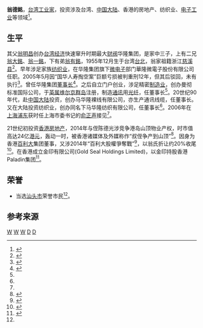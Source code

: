 {{Infobox Officeholder 
|圖像     = 
|圖像大小 = 
|圖像說明 = 
|姓名     = 翁德銘
|本名     = 
|字       = 
|號       =  
|其他姓名 = 
|性別     = 男
|籍貫     =浙江宁波
|出生日期 = 1955年12月
|出生地點 = {{TW}}台湾台北
|逝世日期 =  
|逝世地點 = 
|居處     = 
|安葬地點 = 
|政黨     = 
|職業     = 工业家
|專業     = 
|父母     = [[翁明昌|翁明昌]](父)<br>翁經蓮芳(母)
|配偶     =  
|伴侶     = 
|子女     = 
|親屬     = [[翁大銘|翁大銘]](长兄) <br>[[翁一銘|翁一銘]](二兄)<br>[[翁有銘|翁有銘]](弟)
|國籍     = {{ROC}}
|宗教信仰  = 
|學歷     = 
|母校     = 
|網站     = 
|簽名     = 
|別名     = 
|著作     = 
}}
{{Infobox EPW
| past =
* 台湾华隆集团董事长
* 曼彻标准国际公司董事長
* 马华隆裸线有限公司董事長
* 马华隆纺织有限公司董事長
}}

'''翁德銘'''{{BD|1955年|12月||}}，[[台湾|台湾]][[工业家|工业家]]，投资涉及台湾、[[中国大陆|中国大陆]]、香港的房地产、纺织业、[[电子工业|电子工业]]等领域<ref>{{cite web |url=http://xiaobao.nju.edu.cn/showarticle.php?articleid=6428 |title=校报简讯 翁德铭先生访问我校和科技园 |publisher=南京大学报 |author= |date=2002-04-20 }}{{Dead link|date=2018年9月 |bot=InternetArchiveBot |fix-attempted=yes }}</ref>。

==生平==

其父[[翁明昌|翁明昌]]创办[[台湾经济|台湾经济]]快速窜升时期最大[[财阀|财阀]]华隆集团，是家中三子，上有二兄[[翁大銘|翁大銘]]、[[翁一銘|翁一銘]]，下有弟[[翁有銘|翁有銘]]，1955年12月生于台湾[[台北|台北]]，翁家祖籍浙江[[慈溪县|慈溪县]]<ref name="weng santou">{{cite web |url=http://wengdeming.ren.hqcr.com/ |title=翁德铭 简介 |publisher=环球潮人 |author= |access-date=2016-05-19 |archive-url=https://web.archive.org/web/20160602041646/http://wengdeming.ren.hqcr.com/ |archive-date=2016-06-02 |dead-url=yes }}</ref>。早年涉足家族[[纺织业|纺织业]]，在华隆集团旗下[[微电子|微电子]]部门華隆微電子股份有限公司任职。2005年5月因“国华人寿掏空案”巨额亏损被判重刑12年，但其后驳回，未有执行<ref>{{cite web |url=http://www.appledaily.com.tw/appledaily/article/headline/20031213/566130/ |title=叔叔被通緝12年 大馬逍遙 |publisher=香港苹果日报 |author=头条要闻 |date=2003-12-13 |accessdate=2016-05-19 |archive-date=2016-06-04 |archive-url=https://web.archive.org/web/20160604185654/http://www.appledaily.com.tw/appledaily/article/headline/20031213/566130/ |dead-url=no }}</ref>。曾任华隆集团[[董事长|董事长]]<ref name="weng shanghai">{{cite web |url=http://www.cnhubei.com/200605/ca1083072.htm |title=俞正声会见台湾华隆集团董事长翁德铭(图) |publisher=荆楚网 |date=2006-06-06 |access-date=2016-05-19 |archive-url=https://web.archive.org/web/20160611094823/http://www.cnhubei.com/200605/ca1083072.htm |archive-date=2016-06-11 |dead-url=yes }}</ref>。之后自立门户创业，涉足精密[[制造业|制造业]]，创办曼彻标准国际公司，于[[英属维尔京群岛|英属维尔京群岛]]注册，制造[[通讯|通讯]]用[[光纤|光纤]]，任董事长<ref name="weng santou"/>。20世纪90年代，赴[[中国大陆|中国大陆]]投资，创办马华隆裸线有限公司，亦生产通讯线缆，任董事长。又在大陆投资纺织业，创办同名下马华隆纺织有限公司，任董事长<ref name="weng santou"/>。2006年在[[上海|上海]][[浦东|浦东]]获时任上海市委书记的[[俞正声|俞正声]]接见<ref name="weng shanghai"/>。

21世纪初投资[[香港|香港]][[房地产|房地产]]，2014年与侄陈德光涉竞争港岛山顶物业产权，时市值高达24亿[[港元|港元]]，轰动一时，被香港诸媒体及外媒称作“叔侄争产到山顶”<ref>{{cite web |url=http://cn.rfi.fr/%E7%A4%BE%E4%BC%9A/20140801-%E5%8F%B0%E6%B9%BE%E7%BF%81%E5%A4%A7%E9%93%AD%E5%AE%B6%E6%97%8F%E4%BA%89%E4%BA%A7%E4%BA%89%E5%88%B0%E9%A6%99%E6%B8%AF%E5%B1%B1%E9%A1%B6 |title=台湾翁大铭家族争产争到香港山顶 |publisher=法国国际广播电台(法广) |author=郑汉良 |date=01-08-2014 |access-date=2016-05-19 |archive-date=2019-06-02 |archive-url=https://web.archive.org/web/20190602144954/http://cn.rfi.fr/%E7%A4%BE%E4%BC%9A/20140801-%E5%8F%B0%E6%B9%BE%E7%BF%81%E5%A4%A7%E9%93%AD%E5%AE%B6%E6%97%8F%E4%BA%89%E4%BA%A7%E4%BA%89%E5%88%B0%E9%A6%99%E6%B8%AF%E5%B1%B1%E9%A1%B6 |dead-url=no }}</ref>。因身为香港[[百利大|百利大]]集团董事，又涉2014年“百利大股權爭奪戰”<ref>{{cite web |url=http://www.e123.hk/ElderlyPro/details/333334/77 |title=百利大掀股權爭奪戰 |publisher=香港明报 |author= |date=2014-07-04 |accessdate=2016-05-19 |archive-date=2016-06-10 |archive-url=https://web.archive.org/web/20160610084524/http://www.e123.hk/ElderlyPro/details/333334/77 |dead-url=no }}</ref>，以翁氏折让约20%收尾<ref>{{cite web |url=https://hk.finance.yahoo.com/news/%E7%99%BE%E5%88%A9%E5%A4%A7-00495-%E7%8D%B2%E7%BF%81%E5%BE%B7%E9%8A%98%E7%AD%89%E6%8A%98%E8%AE%93%E5%85%A9%E6%88%90%E6%8F%90%E5%85%A8%E8%B3%BC-%E7%BA%8C%E5%81%9C%E7%89%8C-020218154.html |title=百利大(00495)獲翁德銘等折讓兩成提全購 續停牌 |publisher=雅虎香港 |author= |date=2014-06-13 |accessdate=2016-05-19 |archive-date=2016-06-04 |archive-url=https://web.archive.org/web/20160604191221/https://hk.finance.yahoo.com/news/%E7%99%BE%E5%88%A9%E5%A4%A7-00495-%E7%8D%B2%E7%BF%81%E5%BE%B7%E9%8A%98%E7%AD%89%E6%8A%98%E8%AE%93%E5%85%A9%E6%88%90%E6%8F%90%E5%85%A8%E8%B3%BC-%E7%BA%8C%E5%81%9C%E7%89%8C-020218154.html |dead-url=no }}</ref>。在香港成立金印有限公司(Gold Seal Holdings Limited)，以金印持股香港Paladin集团<ref>{{cite web |url=http://basic.10jqka.com.cn/HK0495/holder.html |title=Paladin(HK0495) 股东持股 |publisher=同花顺金融网 |accessdate=2016-05-19 |archive-date=2016-05-31 |archive-url=https://web.archive.org/web/20160531135040/http://basic.10jqka.com.cn/HK0495/holder.html |dead-url=no }}</ref>。

==荣誉==
* 当选[[汕头市|汕头市]]荣誉市民<ref name="weng santou"/>。

==参考来源==
{{reflist|2}}

[[Category:台湾企业家|W]]
[[Category:台北人|W]]
[[Category:宁波裔台湾人|W]]
[[Category:翁明昌家族|D]]
[[Category:宁波商帮|D]]
